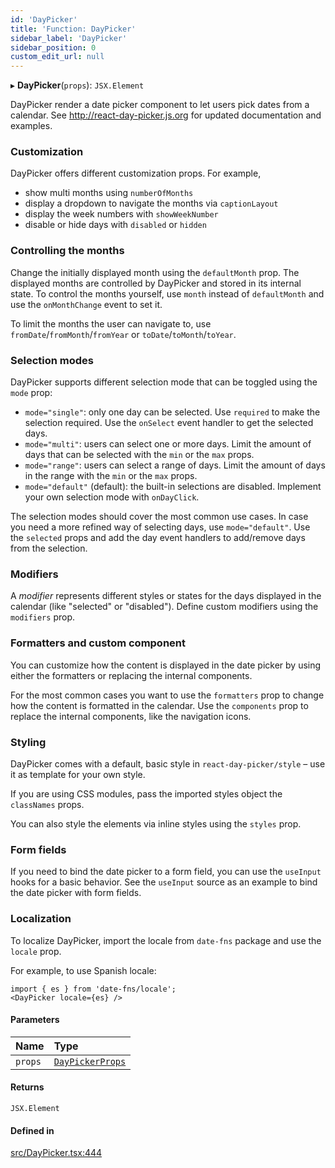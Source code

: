 ```yaml
---
id: 'DayPicker'
title: 'Function: DayPicker'
sidebar_label: 'DayPicker'
sidebar_position: 0
custom_edit_url: null
---
```


▸ **DayPicker**(`props`): `JSX.Element`

DayPicker render a date picker component to let users pick dates from a
calendar. See http://react-day-picker.js.org for updated documentation and
examples.

### Customization

DayPicker offers different customization props. For example,

- show multi months using `numberOfMonths`
- display a dropdown to navigate the months via `captionLayout`
- display the week numbers with `showWeekNumber`
- disable or hide days with `disabled` or `hidden`

### Controlling the months

Change the initially displayed month using the `defaultMonth` prop. The
displayed months are controlled by DayPicker and stored in its internal
state. To control the months yourself, use `month` instead of `defaultMonth`
and use the `onMonthChange` event to set it.

To limit the months the user can navigate to, use
`fromDate`/`fromMonth`/`fromYear` or `toDate`/`toMonth`/`toYear`.

### Selection modes

DayPicker supports different selection mode that can be toggled using the
`mode` prop:

- `mode="single"`: only one day can be selected. Use `required` to make the
  selection required. Use the `onSelect` event handler to get the selected
  days.
- `mode="multi"`: users can select one or more days. Limit the amount of
  days that can be selected with the `min` or the `max` props.
- `mode="range"`: users can select a range of days. Limit the amount of days
  in the range with the `min` or the `max` props.
- `mode="default"` (default): the built-in selections are disabled. Implement
  your own selection mode with `onDayClick`.

The selection modes should cover the most common use cases. In case you
need a more refined way of selecting days, use `mode="default"`. Use the
`selected` props and add the day event handlers to add/remove days from the
selection.

### Modifiers

A _modifier_ represents different styles or states for the days displayed in
the calendar (like "selected" or "disabled"). Define custom modifiers using
the `modifiers` prop.

### Formatters and custom component

You can customize how the content is displayed in the date picker by using
either the formatters or replacing the internal components.

For the most common cases you want to use the `formatters` prop to change how
the content is formatted in the calendar. Use the `components` prop to
replace the internal components, like the navigation icons.

### Styling

DayPicker comes with a default, basic style in `react-day-picker/style` – use
it as template for your own style.

If you are using CSS modules, pass the imported styles object the
`classNames` props.

You can also style the elements via inline styles using the `styles` prop.

### Form fields

If you need to bind the date picker to a form field, you can use the
`useInput` hooks for a basic behavior. See the `useInput` source as an
example to bind the date picker with form fields.

### Localization

To localize DayPicker, import the locale from `date-fns` package and use the
`locale` prop.

For example, to use Spanish locale:

```
import { es } from 'date-fns/locale';
<DayPicker locale={es} />
```

#### Parameters

| Name    | Type                                             |
| :------ | :----------------------------------------------- |
| `props` | [`DayPickerProps`](/api/types/DayPickerProps.md) |

#### Returns

`JSX.Element`

#### Defined in

[src/DayPicker.tsx:444](https://github.com/gpbl/react-day-picker/blob/cd80be68f/src/DayPicker.tsx#L444)
